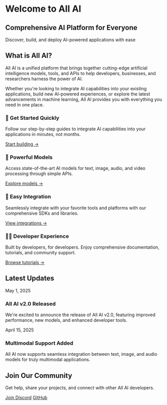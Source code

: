 # Welcome to All AI

<div className="mt-8 mb-16 text-center">
  <h2 className="text-4xl font-bold mb-4">Comprehensive AI Platform for Everyone</h2>
  <p className="text-xl mb-8">Discover, build, and deploy AI-powered applications with ease</p>
</div>

## What is All AI?

All AI is a unified platform that brings together cutting-edge artificial intelligence models, tools, and APIs to help developers, businesses, and researchers harness the power of AI.

Whether you're looking to integrate AI capabilities into your existing applications, build new AI-powered experiences, or explore the latest advancements in machine learning, All AI provides you with everything you need in one place.

<div className="grid grid-cols-1 md:grid-cols-2 gap-6 mt-8">
  <div className="border border-gray-200 dark:border-gray-800 rounded-lg p-6">
    <h3 className="text-xl font-bold mb-2">🚀 Get Started Quickly</h3>
    <p>Follow our step-by-step guides to integrate AI capabilities into your applications in minutes, not months.</p>
    <a href="/getting-started" className="text-blue-500 hover:text-blue-600 dark:text-blue-400 dark:hover:text-blue-300 font-medium mt-2 inline-block">Start building →</a>
  </div>
  <div className="border border-gray-200 dark:border-gray-800 rounded-lg p-6">
    <h3 className="text-xl font-bold mb-2">🧠 Powerful Models</h3>
    <p>Access state-of-the-art AI models for text, image, audio, and video processing through simple APIs.</p>
    <a href="/models" className="text-blue-500 hover:text-blue-600 dark:text-blue-400 dark:hover:text-blue-300 font-medium mt-2 inline-block">Explore models →</a>
  </div>
  <div className="border border-gray-200 dark:border-gray-800 rounded-lg p-6">
    <h3 className="text-xl font-bold mb-2">🔌 Easy Integration</h3>
    <p>Seamlessly integrate with your favorite tools and platforms with our comprehensive SDKs and libraries.</p>
    <a href="/integrations" className="text-blue-500 hover:text-blue-600 dark:text-blue-400 dark:hover:text-blue-300 font-medium mt-2 inline-block">View integrations →</a>
  </div>
  <div className="border border-gray-200 dark:border-gray-800 rounded-lg p-6">
    <h3 className="text-xl font-bold mb-2">👩‍💻 Developer Experience</h3>
    <p>Built by developers, for developers. Enjoy comprehensive documentation, tutorials, and community support.</p>
    <a href="/tutorials" className="text-blue-500 hover:text-blue-600 dark:text-blue-400 dark:hover:text-blue-300 font-medium mt-2 inline-block">Browse tutorials →</a>
  </div>
</div>

## Latest Updates

<div className="mt-6 border-t border-gray-200 dark:border-gray-800 pt-6">
  <div className="mb-6">
    <div className="text-sm text-gray-500 dark:text-gray-400">May 1, 2025</div>
    <h3 className="text-lg font-semibold">All AI v2.0 Released</h3>
    <p>We're excited to announce the release of All AI v2.0, featuring improved performance, new models, and enhanced developer tools.</p>
  </div>
  <div className="mb-6">
    <div className="text-sm text-gray-500 dark:text-gray-400">April 15, 2025</div>
    <h3 className="text-lg font-semibold">Multimodal Support Added</h3>
    <p>All AI now supports seamless integration between text, image, and audio models for truly multimodal applications.</p>
  </div>
</div>

## Join Our Community

Get help, share your projects, and connect with other All AI developers.

<div className="flex gap-4 mt-6">
  <a href="https://discord.gg/allai" className="px-4 py-2 bg-blue-500 text-white rounded hover:bg-blue-600 inline-block">Join Discord</a>
  <a href="https://github.com/all-ai" className="px-4 py-2 bg-gray-800 text-white rounded hover:bg-gray-900 inline-block">GitHub</a>
</div>

